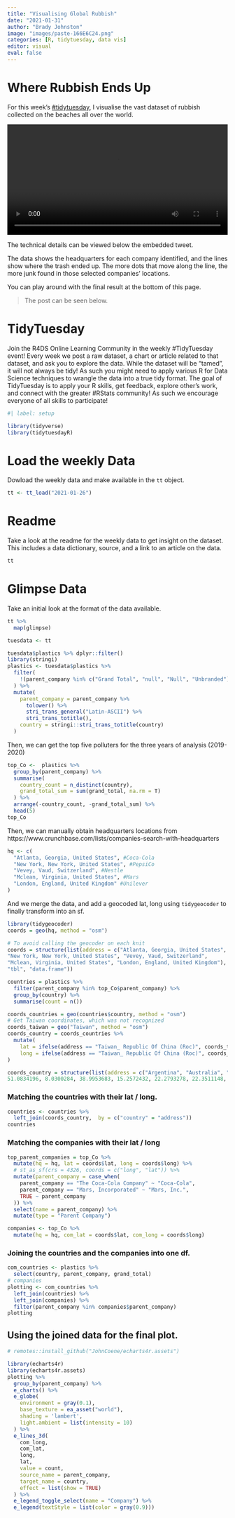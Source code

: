 ```yaml
---
title: "Visualising Global Rubbish"
date: "2021-01-31"
author: "Brady Johnston"
image: "images/paste-166E6C24.png"
categories: [R, tidytuesday, data vis]
editor: visual
eval: false
---
```


# Where Rubbish Ends Up

For this week's [#tidytuesday](https://github.com/rfordatascience/tidytuesday), I visualise the vast dataset of rubbish collected on the beaches all over the world.

<video width="100%"  autoplay loop>

<source src="https://video.twimg.com/tweet_video/EtFnI90UUAE5QdB.mp4" type="video/mp4">

</video>

The technical details can be viewed below the embedded tweet.

The data shows the headquarters for each company identified, and the lines show where the trash ended up.
The more dots that move along the line, the more junk found in those selected companies' locations.

You can play around with the final result at the bottom of this page.

> The post can be seen below.

# TidyTuesday

Join the R4DS Online Learning Community in the weekly #TidyTuesday event!
Every week we post a raw dataset, a chart or article related to that dataset, and ask you to explore the data.
While the dataset will be "tamed", it will not always be tidy!
As such you might need to apply various R for Data Science techniques to wrangle the data into a true tidy format.
The goal of TidyTuesday is to apply your R skills, get feedback, explore other's work, and connect with the greater #RStats community!
As such we encourage everyone of all skills to participate!

```r
#| label: setup

library(tidyverse)
library(tidytuesdayR)

```

# Load the weekly Data

Dowload the weekly data and make available in the `tt` object.

```r
tt <- tt_load("2021-01-26")
```

# Readme

Take a look at the readme for the weekly data to get insight on the dataset.
This includes a data dictionary, source, and a link to an article on the data.

```r

tt

```

# Glimpse Data

Take an initial look at the format of the data available.

```r

tt %>% 
  map(glimpse) 

```

```r

tuesdata <- tt

tuesdata$plastics %>% dplyr::filter()
library(stringi)
plastics <- tuesdata$plastics %>% 
  filter(
    !(parent_company %in% c("Grand Total", "null", "Null", "Unbranded"))
  ) %>% 
  mutate(
    parent_company = parent_company %>% 
      tolower() %>% 
      stri_trans_general("Latin-ASCII") %>% 
      stri_trans_totitle(),
    country = stringi::stri_trans_totitle(country)
  ) 
```

Then, we can get the top five polluters for the three years of analysis (2019-2020)

```r
top_Co <-  plastics %>% 
  group_by(parent_company) %>% 
  summarise(
    country_count = n_distinct(country), 
    grand_total_sum = sum(grand_total, na.rm = T)
  ) %>% 
  arrange(-country_count, -grand_total_sum) %>% 
  head(5)
top_Co
```

Then, we can manually obtain headquarters locations from https://www.crunchbase.com/lists/companies-search-with-headquarters

```r
hq <- c(
  "Atlanta, Georgia, United States", #Coca-Cola
  "New York, New York, United States", #PepsiCo
  "Vevey, Vaud, Switzerland", #Nestle
  "Mclean, Virginia, United States", #Mars
  "London, England, United Kingdom" #Unilever
)
```

And we merge the data, and add a geocoded lat, long using `tidygeocoder` to finally transform into an sf.

```r
library(tidygeocoder)
coords = geo(hq, method = "osm")
```

```r
# To avoid calling the geocoder on each knit
coords = structure(list(address = c("Atlanta, Georgia, United States", 
"New York, New York, United States", "Vevey, Vaud, Switzerland", 
"Mclean, Virginia, United States", "London, England, United Kingdom"), lat = c(33.7489924, 40.7127281, 46.4602978, 38.9342888, 51.5073219), long = c(-84.3902644, -74.0060152, 6.8418655, -77.1776327, -0.1276474)), row.names = c(NA, -5L), class = c("tbl_df", 
"tbl", "data.frame"))
```

```r
countries = plastics %>% 
  filter(parent_company %in% top_Co$parent_company) %>% 
  group_by(country) %>% 
  summarise(count = n())
```

```r
coords_countries = geo(countries$country, method = "osm")
# Get Taiwan coordinates, which was not recognized
coords_taiwan = geo("Taiwan", method = "osm")
coords_country = coords_countries %>% 
  mutate(
    lat = ifelse(address == "Taiwan_ Republic Of China (Roc)", coords_taiwan$lat, lat),
    long = ifelse(address == "Taiwan_ Republic Of China (Roc)", coords_taiwan$long, long)
) 
```

```r
coords_country = structure(list(address = c("Argentina", "Australia", "Bangladesh", "Benin", "Brazil", "Bulgaria", "Burkina Faso", "Cameroon", "Canada", "Chile", "China", "Colombia", "Cyprus", "Denmark", "Ecuador", "El Salvador", "Empty", "France", "Germany", "Ghana", "Greece", "Honduras", "Hong Kong", "India", "Indonesia", "Ireland", "Italy", "Japan", "Kenya", "Korea", "Kuwait", "Latvia", "Lithuania", "Malaysia", "Maldives", "Mexico", "Montenegro", "Netherlands", "Nigeria", "Peru", "Philippines", "Portugal", "Romania", "Rwanda", "Serbia", "Singapore", "Slovenia", "South Africa", "Spain", "Sri Lanka", "Switzerland", "Taiwan_ Republic Of China (Roc)", "Tanzania", "Thailand", "Togo", "Tunisia", "Turkey", "Ukraine", "United Kingdom Of Great Britain & Northern Ireland", "United States Of America", "Vietnam"), lat = c(-34.9964963, -24.7761086, 24.4768783, 9.5293472, -10.3333333, 42.6073975, 12.0753083, 4.6125522, 61.0666922, -31.7613365, 35.000074, 2.8894434, 34.9823018, 55.670249, -1.3397668, 13.8000382, 39.74962805, 46.603354, 
51.0834196, 8.0300284, 38.9953683, 15.2572432, 22.2793278, 22.3511148, -2.4833826, 52.865196, 42.6384261, 36.5748441, 1.4419683, 36.638392, 29.2733964, 56.8406494, 55.3500003, 4.5693754, 4.7064352, 22.5000485, 42.9868853, 52.24764975, 9.6000359, -6.8699697, 12.7503486, 40.0332629, 45.9852129, -1.9646631, 44.1534121, 1.357107, 46.14903455, -28.8166236, 39.3260685, 7.5554942, 46.7985624, 23.9739374, -6.5247123, 14.8971921, 8.7800265, 33.8439408, 38.9597594, 49.4871968, 54.7023545, 39.7837304, 13.2904027), long = c(-64.9672817, 134.755, 90.2932426, 2.2584408, -53.2, 25.4856617, -1.6880314, 13.1535811, -107.9917071, -71.3187697, 104.999927, -73.783892, 33.1451285, 10.3333283, -79.3666965, -88.9140683, -104.946658106006, 1.8883335, 10.4234469, -1.0800271, 21.9877132, -86.0755145, 114.1628131, 78.6677428, 117.8902853, -7.9794599, 12.674297, 139.2394179, 38.4313975, 127.6961188, 47.4979476, 24.7537645, 23.7499997, 102.2656823, 73.3287853, -100.0000375, 19.5180992, 5.54124684940616, 7.9999721, -75.0458515, 122.7312101, -7.8896263, 24.6859225, 30.0644358, 20.55144, 103.8194992, 14.6263257533406, 24.991639, -4.8379791, 80.7137847, 8.2319736, 120.9820179, 35.7878438, 100.83273, 1.0199765, 9.400138, 34.9249653, 31.2718321, -3.2765753, -100.4458825, 108.4265113)), row.names = c(NA, -61L), class = c("tbl_df", "tbl", "data.frame"))
```

### Matching the countries with their lat / long.

```r
countries <- countries %>% 
  left_join(coords_country,  by = c("country" = "address"))
countries
```

### Matching the companies with their lat / long

```r
top_parent_companies = top_Co %>% 
  mutate(hq = hq, lat = coords$lat, long = coords$long) %>% 
  # st_as_sf(crs = 4326, coords = c("long", "lat")) %>%
  mutate(parent_company = case_when(
    parent_company == "The Coca-Cola Company" ~ "Coca-Cola",
    parent_company == "Mars, Incorporated" ~ "Mars, Inc.",
    TRUE ~ parent_company
  )) %>% 
  select(name = parent_company) %>% 
  mutate(type = "Parent Company")

companies <- top_Co %>% 
  mutate(hq = hq, com_lat = coords$lat, com_long = coords$long)
```

### Joining the countries and the companies into one df.

```r
com_countries <- plastics %>% 
  select(country, parent_company, grand_total)
# companies
plotting <- com_countries %>% 
  left_join(countries) %>% 
  left_join(companies) %>% 
  filter(parent_company %in% companies$parent_company)
plotting
```

## Using the joined data for the final plot.

```r
# remotes::install_github("JohnCoene/echarts4r.assets")

library(echarts4r)
library(echarts4r.assets)
plotting %>% 
  group_by(parent_company) %>% 
  e_charts() %>% 
  e_globe(
    environment = gray(0.1),
    base_texture = ea_asset("world"), 
    shading = 'lambert', 
    light.ambient = list(intensity = 10)
  ) %>% 
  e_lines_3d(
    com_long, 
    com_lat, 
    long, 
    lat, 
    value = count,
    source_name = parent_company, 
    target_name = country,
    effect = list(show = TRUE)
  ) %>% 
  e_legend_toggle_select(name = "Company") %>% 
  e_legend(textStyle = list(color = gray(0.9)))

```
